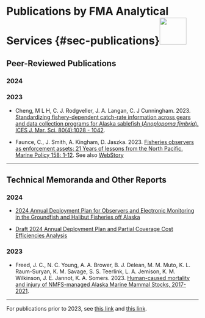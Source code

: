 # Publications by FMA Analytical Services {#sec-publications}![](_img/journalarticleicon.png){height=70}

## Peer-Reviewed Publications
### 2024

### 2023

* Cheng, M L H, C. J. Rodgveller, J. A. Langan, C. J Cunningham. 2023. [Standardizing fishery-dependent catch-rate information across gears and data collection programs for Alaska sablefish (*Anoplopoma fimbria*). ICES J. Mar. Sci. 80(4):1028 - 1042](https://doi.org/10.1093/icesjms/fsad037).

* Faunce, C., J. Smith, A. Kingham, D. Jaszka. 2023. [Fisheries observers as enforcement assets: 21 Years of lessons from the North Pacific. Marine Policy 158: 1-12](https://doi.org/10.1016/j.marpol.2023.105868). See also [WebStory](https://www.fisheries.noaa.gov/feature-story/advancing-transparency-fisheries-monitoring-and-enforcement)

---

## Technical Memoranda and Other Reports

### 2024
* [2024 Annual Deployment Plan for Observers and Electronic Monitoring in the Groundfish and Halibut Fisheries off Alaska](https://www.fisheries.noaa.gov/s3//2023-11/Final-2024-ADP.pdf)

* [Draft 2024 Annual Deployment Plan and Partial Coverage Cost Efficiencies Analysis](https://www.fisheries.noaa.gov/s3//2023-11/Draft-2024-ADP.pdf)

### 2023
* Freed, J. C., N. C. Young, A. A. Brower, B. J. Delean, M. M. Muto, K. L. Raum-Suryan, K. M. Savage, S. S. Teerlink, L. A. Jemison, K. M. Wilkinson, J. E. Jannot, K. A. Somers. 2023. [Human-caused mortality and injury of NMFS-managed Alaska Marine Mammal Stocks, 2017-2021](https://doi.org/10.25923/rpkz-pb10).

--- 

For publications prior to 2023, see [this link](https://repository.library.noaa.gov/gsearch?terms=Alaska+Fisheries+Monitoring+and+Analysis+Division) and [this link](https://apps-afsc.fisheries.noaa.gov/pubs/pubs_results.php).
